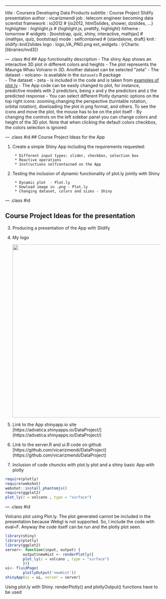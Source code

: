---
title       : Coursera Developing Data Products 
subtitle    : Course Project Slidify presentation
author      : vicarizmendi
job         : telecom engineer becoming data scientist
framework   : io2012        # {io2012, html5slides, shower, dzslides, ...}
highlighter : highlight.js  # {highlight.js, prettify, highlight}
hitheme     : tomorrow      # 
widgets     : [bootstrap, quiz, shiny, interactive, mathjax] # {mathjax, quiz, bootstrap}
mode        : selfcontained # {standalone, draft}
knit        : slidify::knit2slides
logo        : logo_VA_PNG.png
ext_widgets : {rCharts: [libraries/nvd3]}

--- .class #id
## App functionality description
- The shiny App shows an interactive 3D plot in different colors and heights 
- The plot represents the Maunga Whau Volvano in 3D. Another dataset can be selected "zeta"
- The dataset - volcano- is available in the `datasets` R package  
- The dataset - zeta - is included in the code and is taken from [examples of plot.ly](https://plot.ly/r/3d-surface-plots/) 
- The App code can be easily changed to plot, for instance, predictive models with 2 predictors, being x and y the predictors and z the predicted response
- You can select different Plotly dynamic options on the top right icons: zooming,changing the perspective (turntable rotation, orbital rotation), dowloading the plot in png format, and others. To see the icons and move the plot, the mouse has to be on the plot itself
- By changing the controls on the left sidebar panel you can change colors and height of the 3D plot. Note that when clicking the default colors checkbox, the colors selection is ignored

--- .class #id
## Course Project Ideas for the App


1. Create a simple Shiny App including the requirements requested:

        * Different input types: slider, checkbox, selection box
        * Reactive operations
        * Instructions selfcontained on the App

2. Testing the inclusion of dynamic functionality of plot.ly jointly with Shiny 

        * Dynamic plot  - Plot.ly
        * Dowload image in .png - Plot.ly
        * Changing dataset, colors and sizes - Shiny




--- .class #id 

## Course Project Ideas for the presentation

3. Producing a presentation of the App with Slidify

2. My logo  <div style='text-align: left;'> <img height='560' src='./assets/img/logo_advatica.png' /> </div>  

3. Link to the App shinyapp.io site [https://advatica.shinyapps.io/DataProject/] (https://advatica.shinyapps.io/DataProject/)
  

3. Link to the server.R and ui.R code on github [https://github.com/vicarizmendi/DataProject] (https://github.com/vicarizmendi/DataProject)

        
5. Inclusion of code chuncks with plot.ly plot and a shiny basic App with plotly
```r
require(plotly)
require(webshot)
webshot::install_phantomjs()
require(ggplot2)
plot_ly(z = volcano , type = "surface")
```
  
  

--- .class #id

Volcano plot using Plot.ly. The plot generated cannot be included in the presentation because Webgl is not supported. So, I include the code with eval=F. Anyway the code itself can be run and the plotly plot seen.  


```r
library(shiny)
library(plotly)
library(ggplot2)
server<- function(input, output) {
        output$newHist <- renderPlotly({
        plot_ly(z = volcano , type = "surface")
        })}
ui<- fluidPage(
        plotlyOutput('newHist'))
shinyApp(ui = ui, server = server)
```

Using plot.ly with Shiny. renderPlotly() and plotlyOutput() functions have to be used
  